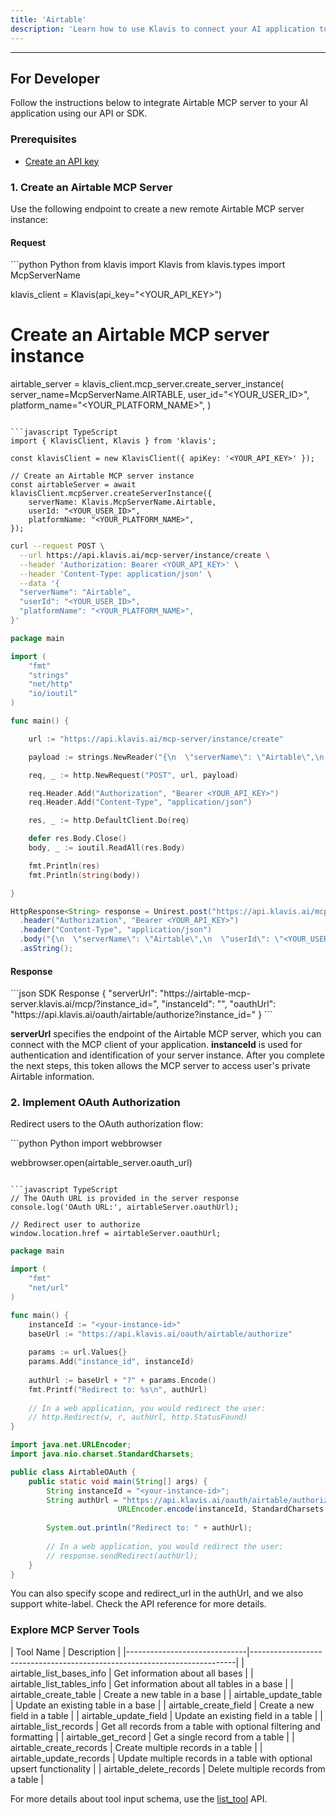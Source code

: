 ```yaml
---
title: 'Airtable'
description: 'Learn how to use Klavis to connect your AI application to Airtable MCP Server'
---
```



<NoCodeSnippet />

---

## For Developer

Follow the instructions below to integrate Airtable MCP server to your AI application using our API or SDK.

### Prerequisites

- [Create an API key](https://www.klavis.ai/home/api-keys)

### 1. Create an Airtable MCP Server

Use the following endpoint to create a new remote Airtable MCP server instance:

#### Request
<CodeGroup>
```python Python
from klavis import Klavis
from klavis.types import McpServerName

klavis_client = Klavis(api_key="<YOUR_API_KEY>")

# Create an Airtable MCP server instance
airtable_server = klavis_client.mcp_server.create_server_instance(
    server_name=McpServerName.AIRTABLE,
    user_id="<YOUR_USER_ID>",
    platform_name="<YOUR_PLATFORM_NAME>",
)
```

```javascript TypeScript
import { KlavisClient, Klavis } from 'klavis';

const klavisClient = new KlavisClient({ apiKey: '<YOUR_API_KEY>' });

// Create an Airtable MCP server instance
const airtableServer = await klavisClient.mcpServer.createServerInstance({
    serverName: Klavis.McpServerName.Airtable,
    userId: "<YOUR_USER_ID>",
    platformName: "<YOUR_PLATFORM_NAME>",
});
```

```bash cURL
curl --request POST \
  --url https://api.klavis.ai/mcp-server/instance/create \
  --header 'Authorization: Bearer <YOUR_API_KEY>' \
  --header 'Content-Type: application/json' \
  --data '{
  "serverName": "Airtable",
  "userId": "<YOUR_USER_ID>",
  "platformName": "<YOUR_PLATFORM_NAME>",
}'
```



```go Go
package main

import (
	"fmt"
	"strings"
	"net/http"
	"io/ioutil"
)

func main() {

	url := "https://api.klavis.ai/mcp-server/instance/create"

	payload := strings.NewReader("{\n  \"serverName\": \"Airtable\",\n  \"userId\": \"<YOUR_USER_ID>\",\n  \"platformName\": \"<YOUR_PLATFORM_NAME>\",\n }")

	req, _ := http.NewRequest("POST", url, payload)

	req.Header.Add("Authorization", "Bearer <YOUR_API_KEY>")
	req.Header.Add("Content-Type", "application/json")

	res, _ := http.DefaultClient.Do(req)

	defer res.Body.Close()
	body, _ := ioutil.ReadAll(res.Body)

	fmt.Println(res)
	fmt.Println(string(body))

}
```

```java Java
HttpResponse<String> response = Unirest.post("https://api.klavis.ai/mcp-server/instance/create")
  .header("Authorization", "Bearer <YOUR_API_KEY>")
  .header("Content-Type", "application/json")
  .body("{\n  \"serverName\": \"Airtable\",\n  \"userId\": \"<YOUR_USER_ID>\",\n  \"platformName\": \"<YOUR_PLATFORM_NAME>\",\n}")
  .asString();
```
</CodeGroup>

#### Response
<CodeGroup>
```json SDK Response
{
  "serverUrl": "https://airtable-mcp-server.klavis.ai/mcp/?instance_id=<instance-id>",
  "instanceId": "<instance-id>",
  "oauthUrl": "https://api.klavis.ai/oauth/airtable/authorize?instance_id=<instance-id>"
}
```
</CodeGroup>


<Check> **serverUrl** specifies the endpoint of the Airtable MCP server, which you can connect with the MCP client of your application.</Check>
<Note> **instanceId** is used for authentication and identification of your server instance. After you complete the next steps, this token allows the MCP server to access user's private Airtable information.</Note>


### 2. Implement OAuth Authorization

Redirect users to the OAuth authorization flow:

<CodeGroup>
```python Python
import webbrowser

webbrowser.open(airtable_server.oauth_url)
```

```javascript TypeScript
// The OAuth URL is provided in the server response
console.log('OAuth URL:', airtableServer.oauthUrl);

// Redirect user to authorize
window.location.href = airtableServer.oauthUrl;
```



```go Go
package main

import (
    "fmt"
    "net/url"
)

func main() {
    instanceId := "<your-instance-id>"
    baseUrl := "https://api.klavis.ai/oauth/airtable/authorize"
    
    params := url.Values{}
    params.Add("instance_id", instanceId)
    
    authUrl := baseUrl + "?" + params.Encode()
    fmt.Printf("Redirect to: %s\n", authUrl)
    
    // In a web application, you would redirect the user:
    // http.Redirect(w, r, authUrl, http.StatusFound)
}
```

```java Java
import java.net.URLEncoder;
import java.nio.charset.StandardCharsets;

public class AirtableOAuth {
    public static void main(String[] args) {
        String instanceId = "<your-instance-id>";
        String authUrl = "https://api.klavis.ai/oauth/airtable/authorize?instance_id=" + 
                        URLEncoder.encode(instanceId, StandardCharsets.UTF_8);
        
        System.out.println("Redirect to: " + authUrl);
        
        // In a web application, you would redirect the user:
        // response.sendRedirect(authUrl);
    }
}
```


</CodeGroup>

<Tip>
You can also specify scope and redirect_url in the authUrl, and we also support white-label. Check the API reference for more details.
</Tip>

### Explore MCP Server Tools

<Accordion title="Tools Information">
| Tool Name                    | Description                                                              |
|------------------------------|--------------------------------------------------------------------------|
| airtable_list_bases_info               | Get information about all bases                                          |
| airtable_list_tables_info              | Get information about all tables in a base                               |
| airtable_create_table                  | Create a new table in a base                                             |
| airtable_update_table                  | Update an existing table in a base                                       |
| airtable_create_field                  | Create a new field in a table                                            |
| airtable_update_field                  | Update an existing field in a table                                      |
| airtable_list_records                  | Get all records from a table with optional filtering and formatting      |
| airtable_get_record                    | Get a single record from a table                                         |
| airtable_create_records                | Create multiple records in a table                                       |
| airtable_update_records                | Update multiple records in a table with optional upsert functionality    |
| airtable_delete_records                | Delete multiple records from a table                                     |
</Accordion>

<Note>For more details about tool input schema, use the [list_tool](https://docs.klavis.ai/api-reference/mcp-server/list-tools) API.</Note> 